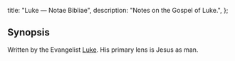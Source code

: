   title: "Luke — Notae Bibliae",
  description: "Notes on the Gospel of Luke.",
};

<Initial text="Luke"/>

## Synopsis

Written by the Evangelist [Luke](/people/saints/luke/). His primary lens is Jesus as man.
